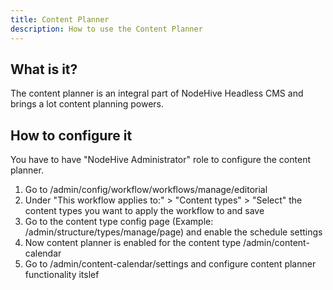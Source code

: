 ```yaml
---
title: Content Planner
description: How to use the Content Planner
---
```

## What is it?
The content planner is an integral part of NodeHive Headless CMS and brings a lot content planning powers.

## How to configure it

You have to have "NodeHive Administrator" role to configure the content planner.

1. Go to /admin/config/workflow/workflows/manage/editorial
2. Under "This workflow applies to:" > "Content types" > "Select" the content types you want to apply the workflow to and save
3. Go to the content type config page (Example: /admin/structure/types/manage/page) and enable the schedule settings
4. Now content planner is enabled for the content type /admin/content-calendar
5. Go to /admin/content-calendar/settings and configure content planner functionality itslef
